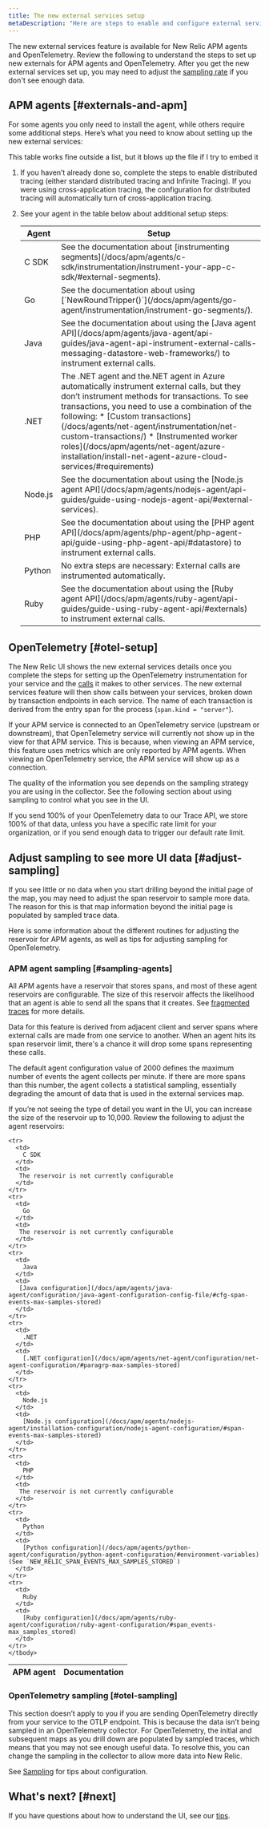 ```yaml
---
title: The new external services setup
metaDescription: "Here are steps to enable and configure external services"
---
```

The new external services feature is available for New Relic APM agents and OpenTelemetry. Review the following to understand the steps to set up new externals for APM agents and OpenTelemetry. After you get the new external services set up, you may need to adjust the [sampling rate](#adjust-sampling) if you don't see enough data.

## APM agents [#externals-and-apm]

For some agents you only need to install the agent, while others require some additional steps. Here’s what you need to know about setting up the new external services:

This table works fine outside a list, but it blows up the file if I try to embed it 

1. If you haven’t already done so, complete the steps to enable distributed tracing (either standard distributed tracing and Infinite Tracing). If you were using cross-application tracing, the configuration for distributed tracing will automatically turn of cross-application tracing.
2. See your agent in the table below about additional setup steps:

    <table>
      <thead>
        <tr>
          <th style={{ width: "200px" }}>
            Agent
          </th>
          <th>
            Setup
          </th>
        </tr>
      </thead>
        <tbody>
        <tr>
          <td>
            C SDK
          </td>
          <td>
            See the documentation about [instrumenting segments](/docs/apm/agents/c-sdk/instrumentation/instrument-your-app-c-sdk/#external-segments).
          </td>
        </tr>
        <tr>
          <td>
            Go
          </td>
          <td>
            See the documentation about using [`NewRoundTripper()`](/docs/apm/agents/go-agent/instrumentation/instrument-go-segments/).
          </td>
        </tr>
        <tr>
          <td>
            Java
          </td>
          <td>
            See the documentation about using the [Java agent API](/docs/apm/agents/java-agent/api-guides/java-agent-api-instrument-external-calls-messaging-datastore-web-frameworks/) to instrument external calls. 
          </td>
        </tr>
        <tr>
          <td>
            .NET
          </td>
          <td>
            The .NET agent and the.NET agent in Azure automatically instrument external calls, but they don’t instrument methods for transactions. To see transactions, you need to use a combination of the following:
              * [Custom transactions](/docs/agents/net-agent/instrumentation/net-custom-transactions/)
              * [Instrumented worker roles](/docs/apm/agents/net-agent/azure-installation/install-net-agent-azure-cloud-services/#requirements)
          </td>
        </tr>
        <tr>
          <td>
            Node.js
          </td>
          <td>
            See the documentation about using the [Node.js agent API](/docs/apm/agents/nodejs-agent/api-guides/guide-using-nodejs-agent-api/#external-services).
          </td>
        </tr>
        <tr>
          <td>
            PHP
          </td>
          <td>
            See the documentation about using the [PHP agent API](/docs/apm/agents/php-agent/php-agent-api/guide-using-php-agent-api/#datastore) to instrument external calls.
          </td>
        </tr>
        <tr>
          <td>
            Python
          </td>
          <td>
            No extra steps are necessary: External calls are instrumented automatically.
          </td>
        </tr>
        <tr>
          <td>
            Ruby
          </td>
          <td>
            See the documentation about using the [Ruby agent API](/docs/apm/agents/ruby-agent/api-guides/guide-using-ruby-agent-api/#externals) to instrument external calls.
          </td>
        </tr>
        </tbody>
    </table>

## OpenTelemetry [#otel-setup]

The New Relic UI shows the new external services details once you complete the steps for setting up the OpenTelemetry instrumentation for your service and the [calls](https://opentelemetry.io/docs/java/manual_instrumentation/#span-attributes) it makes to other services. The new external services feature will then show calls between your services, broken down by transaction endpoints in each service. The name of each transaction is derived from the entry span for the process (`span.kind = "server"`).  

If your APM service is connected to an OpenTelemetry service (upstream or downstream), that OpenTelemetry service will currently not show up in the view for that APM service. This is because, when viewing an APM service, this feature uses metrics which are only reported by APM agents. When viewing an OpenTelemetry service, the APM service will show up as a connection.

The quality of the information you see depends on the sampling strategy you are using in the collector. See the following section about using sampling to control what you see in the UI.

<Callout variant="tip">
If you send 100% of your OpenTelemetry data to our Trace API, we store 100% of that data, unless you have a specific rate limit for your organization, or if you send enough data to trigger our default rate limit.
</Callout>

## Adjust sampling to see more UI data [#adjust-sampling]

If you see little or no data when you start drilling beyond the initial page of the map, you may need to adjust the span reservoir to sample more data. The reason for this is that map information beyond the initial page is populated by sampled trace data. 

Here is some information about the different routines for adjusting the reservoir for APM agents, as well as tips for adjusting sampling for OpenTelemetry.

### APM agent sampling [#sampling-agents]

All APM agents have a reservoir that stores spans, and most of these agent reservoirs are configurable. The size of this reservoir affects the likelihood that an agent is able to send all the spans that it creates. See [fragmented traces](/docs/distributed-tracing/ui-data/understand-use-distributed-tracing-ui/#fragmented-traces) for more details. 


Data for this feature is derived from adjacent client and server spans where external calls are made from one service to another. When an agent hits its span reservoir limit, there's a chance it will drop some spans representing these calls.

The default agent configuration value of 2000 defines the maximum number of events the agent collects per minute. If there are more spans than this number, the agent collects a statistical sampling, essentially degrading the amount of data that is used in the external services map.

If you’re not seeing the type of detail you want in the UI, you can increase the size of the reservoir up to 10,000. Review the following to adjust the agent reservoirs:

<table>
  <thead>
    <tr>
      <th style={{ width: "200px" }}>
        APM agent
      </th>
      <th>
        Documentation
      </th>
    </tr>
  </thead>
    <tbody>

    <tr>
      <td>
        C SDK
      </td>    
      <td>
       The reservoir is not currently configurable 
      </td>
    </tr>
    <tr>
      <td>
        Go
      </td>    
      <td>
       The reservoir is not currently configurable
      </td>
    </tr>
    <tr>
      <td>
        Java
      </td>    
      <td>
       [Java configuration](/docs/apm/agents/java-agent/configuration/java-agent-configuration-config-file/#cfg-span-events-max-samples-stored) 
      </td>
    </tr>
    <tr>
      <td>
        .NET
      </td>    
      <td>
        [.NET configuration](/docs/apm/agents/net-agent/configuration/net-agent-configuration/#paragrp-max-samples-stored) 
      </td>
    </tr>
    <tr>
      <td>
        Node.js
      </td>    
      <td>
        [Node.js configuration](/docs/apm/agents/nodejs-agent/installation-configuration/nodejs-agent-configuration/#span-events-max-samples-stored) 
      </td>
    </tr>
    <tr>
      <td>
        PHP
      </td>    
      <td>
       The reservoir is not currently configurable
      </td>
    </tr>
    <tr>
      <td>
        Python
      </td>    
      <td>
        [Python configuration](/docs/apm/agents/python-agent/configuration/python-agent-configuration/#environment-variables) (See `NEW_RELIC_SPAN_EVENTS_MAX_SAMPLES_STORED`) 
      </td>
    </tr>
    <tr>
      <td>
        Ruby
      </td>    
      <td>
        [Ruby configuration](/docs/apm/agents/ruby-agent/configuration/ruby-agent-configuration/#span_events-max_samples_stored) 
      </td>
    </tr>
    </tbody>
</table>

### OpenTelemetry sampling [#otel-sampling]

<Callout variant="tip">
This section doesn’t apply to you if you are sending OpenTelemetry directly from your service to the OTLP endpoint. This is because the data isn’t being sampled in an OpenTelemetry collector.
</Callout>
For OpenTelemetry, the initial and subsequent maps as you drill down are populated by sampled traces, which means that you may not see enough useful data. To resolve this, you can change the sampling in the collector to allow more data into New Relic. 

See [Sampling](https://docs.newrelic.com/docs/more-integrations/open-source-telemetry-integrations/opentelemetry/opentelemetry-concepts/#sampling) for tips about configuration.

## What's next? [#next]

If you have questions about how to understand the UI, see our [tips](/docs/externals/external-services-ui). 